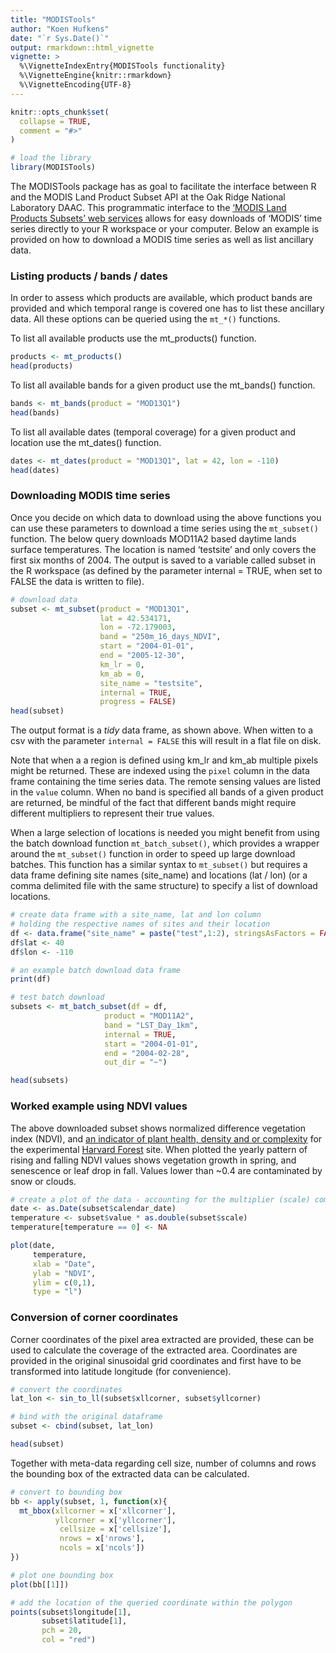 ```yaml
---
title: "MODISTools"
author: "Koen Hufkens"
date: "`r Sys.Date()`"
output: rmarkdown::html_vignette
vignette: >
  %\VignetteIndexEntry{MODISTools functionality}
  %\VignetteEngine{knitr::rmarkdown}
  %\VignetteEncoding{UTF-8}
---
```


```r
knitr::opts_chunk$set(
  collapse = TRUE,
  comment = "#>"
)

# load the library
library(MODISTools)

```

The MODISTools package has as goal to facilitate the interface between R and the MODIS Land Product Subset API at the Oak Ridge National Laboratory DAAC. This programmatic interface to the ['MODIS Land Products Subsets' web services](https://modis.ornl.gov/data/modis_webservice.html) allows for easy downloads of 'MODIS' time series directly to your R workspace or your computer. Below an example is provided on how to download a MODIS time series as well as list ancillary data.

### Listing products / bands / dates

In order to assess which products are available, which product bands are provided and which temporal range is covered one has to list these ancillary data. All these options can be queried using the `mt_*()` functions.

To list all available products use the mt_products() function.

```r
products <- mt_products()
head(products)
```

To list all available bands for a given product use the mt_bands() function.

```r
bands <- mt_bands(product = "MOD13Q1")
head(bands)
```

To list all available dates (temporal coverage) for a given product and location use the mt_dates() function.

```r
dates <- mt_dates(product = "MOD13Q1", lat = 42, lon = -110)
head(dates)
```

### Downloading MODIS time series

Once you decide on which data to download using the above functions you can use these parameters to download a time series using the `mt_subset()` function. The below query downloads MOD11A2 based daytime lands surface temperatures. The location is named 'testsite' and only covers the first six months of 2004. The output is saved to a variable called subset in the R workspace (as defined by the parameter internal = TRUE, when set to FALSE the data is written to file).

```r
# download data
subset <- mt_subset(product = "MOD13Q1",
                    lat = 42.534171,
                    lon = -72.179003,
                    band = "250m_16_days_NDVI",
                    start = "2004-01-01",
                    end = "2005-12-30",
                    km_lr = 0,
                    km_ab = 0,
                    site_name = "testsite",
                    internal = TRUE,
                    progress = FALSE)
head(subset)

```

The output format is a *tidy* data frame, as shown above. When witten to a csv with the parameter `internal = FALSE` this will result in a flat file on disk.

Note that when a a region is defined using km_lr and km_ab multiple pixels might be returned. These are indexed using the `pixel` column in the data frame containing the time series data. The remote sensing values are listed in the `value` column. When no band is specified all bands of a given product are returned, be mindful of the fact that different bands might require different multipliers to represent their true values. 

When a large selection of locations is needed you might benefit from using the batch download function `mt_batch_subset()`, which provides a wrapper around the `mt_subset()` function in order to speed up large download batches. This function has a similar syntax to `mt_subset()` but requires a data frame defining site names (site_name) and locations (lat / lon) (or a comma delimited file with the same structure) to specify a list of download locations.

```r
# create data frame with a site_name, lat and lon column
# holding the respective names of sites and their location
df <- data.frame("site_name" = paste("test",1:2), stringsAsFactors = FALSE)
df$lat <- 40
df$lon <- -110

# an example batch download data frame
print(df)

# test batch download
subsets <- mt_batch_subset(df = df,
                     product = "MOD11A2",
                     band = "LST_Day_1km",
                     internal = TRUE,
                     start = "2004-01-01",
                     end = "2004-02-28",
                     out_dir = "~")

head(subsets)
```


### Worked example using NDVI values

The above downloaded subset shows normalized difference vegetation index (NDVI), and [an indicator of plant health, density and or complexity](https://earthobservatory.nasa.gov/Features/MeasuringVegetation/measuring_vegetation_2.php) for the experimental [Harvard Forest](https://harvardforest.fas.harvard.edu/) site. When plotted the yearly pattern of rising and falling NDVI values shows vegetation growth in spring, and senescence or leaf drop in fall. Values lower than ~0.4 are contaminated by snow or clouds.

```r
# create a plot of the data - accounting for the multiplier (scale) component
date <- as.Date(subset$calendar_date)
temperature <- subset$value * as.double(subset$scale)
temperature[temperature == 0] <- NA

plot(date,
     temperature,
     xlab = "Date",
     ylab = "NDVI",
     ylim = c(0,1),
     type = "l")
```

### Conversion of corner coordinates

Corner coordinates of the pixel area extracted are provided, these can be used to calculate the coverage of the extracted area. Coordinates are provided in the original sinusoidal grid coordinates and first have to be transformed into latitude longitude (for convenience).

``` r
# convert the coordinates
lat_lon <- sin_to_ll(subset$xllcorner, subset$yllcorner)

# bind with the original dataframe
subset <- cbind(subset, lat_lon)

head(subset)
```

Together with meta-data regarding cell size, number of columns and rows the bounding box of the extracted data can be calculated.

```r
# convert to bounding box
bb <- apply(subset, 1, function(x){
  mt_bbox(xllcorner = x['xllcorner'],
          yllcorner = x['yllcorner'],
           cellsize = x['cellsize'],
           nrows = x['nrows'],
           ncols = x['ncols'])
})

# plot one bounding box
plot(bb[[1]])

# add the location of the queried coordinate within the polygon
points(subset$longitude[1],
       subset$latitude[1],
       pch = 20,
       col = "red")

```
 
